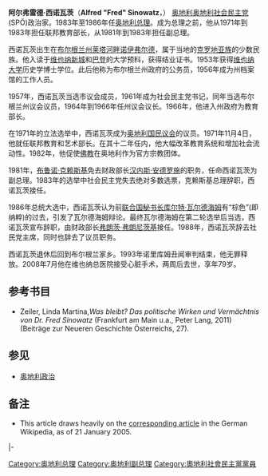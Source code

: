 {{Infobox Officeholder
|name        = 弗雷德·西诺瓦茨
|image       = Fred Sinowatz.jpg
|imagesize   = 180px
|nationality = [[奥地利|奥地利]]
|order       = 第19任[[奥地利总理|奥地利总理]]
|term_start  = 1983年5月24日
|term_end    = 1986年6月16日
|president   = [[鲁道夫·基希施莱格|鲁道夫·基希施莱格]]
|deputy      = [[诺伯特·史提格|诺伯特·史提格]]
|predecessor = [[布鲁诺·克赖斯基|布鲁诺·克赖斯基]]
|successor   = [[弗朗茨·弗朗尼茨基|弗朗茨·弗朗尼茨基]]
|order1      = [[奥地利副总理|奥地利副总理]]
|term_start1 = 1981年1月20日
|term_end1   = 1983年5月24日
|chancellor1 = [[布鲁诺·克赖斯基|布鲁诺·克赖斯基]]
|predecessor1= [[汉内斯·安德罗施|汉内斯·安德罗施]]
|successor1  = [[诺伯特·史提格|诺伯特·史提格]]
|order2      = 教育部长
|term_start2 = 1971年11月4日
|term_end2   = 1983年5月24日
|chancellor2 = [[布鲁诺·克赖斯基|布鲁诺·克赖斯基]]
|predecessor2= [[利奥波德·格拉茨|利奥波德·格拉茨]]
|successor2  = [[赫尔穆特·齐尔克|赫尔穆特·齐尔克]]
|birth_date  = {{birth date|1929|2|5|df=y}}
|birth_place = [[布尔根兰州|布尔根兰州]][[莱塔河畔诺伊弗尔德|莱塔河畔诺伊弗尔德]]（Neufeld an der Leitha）
|death_date  = {{death date and age|2008|8|11|1929|2|5|df=y}}
|death_place = [[奥地利|奥地利]][[维也纳|维也纳]]
|party       = [[奥地利社会民主党|奥地利社会民主党]] (SPÖ)
|religion    = [[罗马天主教|罗马天主教]]
}}
'''阿尔弗雷德·西诺瓦茨'''（'''Alfred "Fred" Sinowatz'''，{{bd|1929年|2月5日|2008年|8月11日|}}） [[奥地利|奥地利]][[奥地利社会民主党|奥地利社会民主党]](SPÖ)政治家。1983年至1986年任[[奥地利总理|奥地利总理]]。成为总理之前，他从1971年到1983年担任联邦教育部长，从1981年到1983年担任副总理。

西诺瓦茨出生在[[布尔根兰州|布尔根兰州]][[莱塔河畔诺伊弗尔德|莱塔河畔诺伊弗尔德]]，属于当地的[[克罗地亚族|克罗地亚族]]的少数民族。他入读于[[维也纳新城|维也纳新城]]和[[维也纳巴登|巴登]]的大学预科，获得结业证书。1953年获得[[维也纳大学|维也纳大学]]历史学博士学位。此后他称为布尔根兰州政府的公务员，1956年成为州档案馆的工作人员。

1957年，西诺瓦茨当选市议会成员，1961年成为社会民主党书记，同年当选布尔根兰州议会议员，1964年到1966年任州议会议长。1966年，他进入州政府为教育部长。

在1971年的立法选举中，西诺瓦茨成为[[奥地利国民议会|奥地利国民议会]]的议员。1971年11月4日，他就任联邦教育和艺术部长。在其十二年任内，他大幅改革教育系统和增加社会流动性。1982年，他促使[[佛教|佛教]]在奥地利作为官方宗教团体。

1981年，[[布鲁诺·克赖斯基|布鲁诺·克赖斯基]]免去财政部长[[汉内斯·安德罗施|汉内斯·安德罗施]]的职务，任命西诺瓦茨为副总理。1983年的选举中社会民主党失去绝对多数选票，克赖斯基总理辞职，西诺瓦茨接任。

1986年总统大选中，西诺瓦茨认为前[[联合国秘书长|联合国秘书长]][[库尔特·瓦尔德海姆|库尔特·瓦尔德海姆]]有“棕色”(即纳粹)的过去，引发了瓦尔德海姆辩论。最终瓦尔德海姆在第二轮选举后当选，西诺瓦茨宣布辞职，由财政部长[[弗朗茨·弗朗尼茨基|弗朗茨·弗朗尼茨基]]接任。1988年，西诺瓦茨辞去社民党主席，同时也辞去了议员职务。

西诺瓦茨退休后回到布尔根兰家乡。1993年诺里库姆丑闻审判结束，他无罪释放。2008年7月他在维也纳总医院接受心脏手术，两周后去世，享年79岁。

==参考书目==
* Zeiler, Linda Martina,''Was bleibt? Das politische Wirken und Vermächtnis von Dr. Fred Sinowatz'' (Frankfurt am Main u.a., Peter Lang, 2011) (Beiträge zur Neueren Geschichte Österreichs, 27).

== 参见 ==
*[[奥地利政治|奥地利政治]]

== 备注 ==
*This article draws heavily on the [[弗雷德·西諾瓦茨|corresponding article]] in the German Wikipedia, as of 21 January 2005.

{{s-start}}
{{s-off}}
{{s-bef|before=[[汉内斯·安德罗施|汉内斯·安德罗施]]}}
{{s-ttl|title=[[奥地利副总理|奥地利副总理]]|years=1981–1983}}
{{s-aft|after=[[诺伯特·史提格|诺伯特·史提格]]}}
|-
{{s-bef|before=[[布鲁诺·克赖斯基|布鲁诺·克赖斯基]]}}
{{s-ttl|title=[[奥地利总理|奥地利总理]]|years=1983–1986}}
{{s-aft|after=[[弗朗茨·弗朗尼茨基|弗朗茨·弗朗尼茨基]]}}
{{s-ppo}}
{{s-bef|before=[[布鲁诺·克赖斯基|布鲁诺·克赖斯基]]}}
{{s-ttl|title=[[奥地利社会民主党|社会民主党主席]]|years=1983–1988}}
{{s-aft|after=[[弗朗茨·弗朗尼茨基|弗朗茨·弗朗尼茨基]]}}
{{end}}

{{奥地利总理}}

{{Authority control}}
{{DEFAULTSORT:Sinowatz, Fred}}
[[Category:奥地利总理|Category:奥地利总理]]
[[Category:奥地利副总理|Category:奥地利副总理]]
[[Category:奧地利社會民主黨黨員|Category:奧地利社會民主黨黨員]]